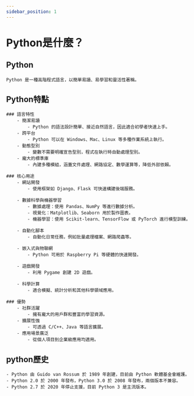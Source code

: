```yaml
---
sidebar_position: 1
---
```


Python是什麼？
===

## Python
    Python 是一種高階程式語言，以簡單易讀、易學習和靈活性著稱。

## Python特點

    ### 語言特性
        - 簡潔易讀
            - Python 的語法設計簡單、接近自然語言，因此適合初學者快速上手。
        - 跨平台
            - Python 可以在 Windows、Mac、Linux 等多種作業系統上執行。
        - 動態型別
            - 變數不需要明確宣告型別，程式在執行時自動處理型別。
	    - 龐大的標準庫
            - 內建多種模組，涵蓋文件處理、網路協定、數學運算等，降低外部依賴。

    ### 核心用途
        - 網站開發
            - 使用框架如 Django、Flask 可快速構建後端服務。

        - 數據科學與機器學習
	        - 數據處理：使用 Pandas、NumPy 等進行數據分析。
	        - 視覺化：Matplotlib、Seaborn 用於製作圖表。
	        - 機器學習：使用 Scikit-learn、TensorFlow 或 PyTorch 進行模型訓練。

        - 自動化腳本
            - 自動化日常任務，例如批量處理檔案、網路爬蟲等。

        - 嵌入式與物聯網
            - Python 可用於 Raspberry Pi 等硬體的快速開發。

        - 遊戲開發
            - 利用 Pygame 創建 2D 遊戲。

        - 科學計算
            - 適合模擬、統計分析和其他科學領域應用。

    ### 優勢
	    - 社群活躍
            - 擁有龐大的用戶群和豐富的學習資源。
	    - 擴展性強
            - 可透過 C/C++、Java 等語言擴展。
	    - 應用場景廣泛
            - 從個人項目到企業級應用均適用。

## python歷史
    - Python 由 Guido van Rossum 於 1989 年創建，目前由 Python 軟體基金會維護。
    - Python 2.0 於 2000 年發布，Python 3.0 於 2008 年發布，兩個版本不兼容。
    - Python 2.7 於 2020 年停止支援，目前 Python 3 是主流版本。